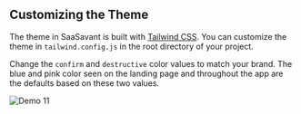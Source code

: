 
## Customizing the Theme

The theme in SaaSavant is built with [Tailwind CSS](https://tailwindcss.com/). You can customize the theme in `tailwind.config.js` in the root directory of your project.

Change the `confirm` and `destructive` color values to match your brand. The blue and pink color seen on the landing page and throughout the app are the defaults based on these two values.

![Demo 11](../public/edit-theme.png)
